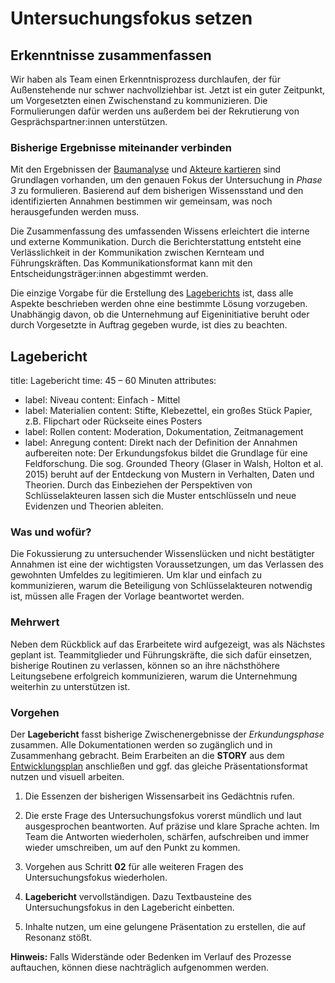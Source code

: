 

# Untersuchungsfokus setzen

## Erkenntnisse zusammenfassen

Wir haben als Team einen Erkenntnisprozess durchlaufen, der für Außenstehende nur schwer nachvollziehbar ist. Jetzt ist ein guter Zeitpunkt, um Vorgesetzten einen Zwischenstand zu kommunizieren. Die Formulierungen dafür werden uns außerdem bei der Rekrutierung von Gesprächspartner:innen unterstützen.

### Bisherige Ergebnisse miteinander verbinden

Mit den Ergebnissen der [Baumanalyse](/buch/erkunden/problemverstaendnis-schaerfen#baumanalyse) und [Akteure kartieren](/buch/erkunden/system-akteure-verbinden#akteure-kartieren) sind Grundlagen vorhanden, um den genauen Fokus der Untersuchung in _Phase 3_ zu formulieren. Basierend auf dem bisherigen Wissensstand und den identifizierten Annahmen bestimmen wir gemeinsam, was noch herausgefunden werden muss.

Die Zusammenfassung des umfassenden Wissens erleichtert die interne und externe Kommunikation. Durch die Berichterstattung entsteht eine Verlässlichkeit in der Kommunikation zwischen Kernteam und Führungskräften. Das Kommunikationsformat kann mit den Entscheidungsträger:innen abgestimmt werden.

Die einzige Vorgabe für die Erstellung des [Lageberichts](#lagebericht) ist, dass alle Aspekte beschrieben werden ohne eine bestimmte Lösung vorzugeben. Unabhängig davon, ob die Unternehmung auf Eigeninitiative beruht oder durch Vorgesetzte in Auftrag gegeben wurde, ist dies zu beachten.



## Lagebericht


title: Lagebericht
time: 45 – 60 Minuten
attributes:
  - label: Niveau
    content: Einfach - Mittel
  - label: Materialien
    content: Stifte, Klebezettel, ein großes Stück Papier, z.B. Flipchart oder Rückseite eines Posters
  - label: Rollen
    content: Moderation, Dokumentation, Zeitmanagement
  - label: Anregung
    content: Direkt nach der Definition der Annahmen aufbereiten
note: Der Erkundungsfokus bildet die Grundlage für eine Feldforschung. Die sog. Grounded Theory (Glaser in Walsh, Holton et al. 2015) beruht auf der Entdeckung von Mustern in Verhalten, Daten und Theorien. Durch das Einbeziehen der Perspektiven von Schlüsselakteuren lassen sich die Muster entschlüsseln und neue Evidenzen und Theorien ableiten.


### Was und wofür?

Die Fokussierung zu untersuchender Wissenslücken und nicht bestätigter Annahmen ist eine der wichtigsten Voraussetzungen, um das Verlassen des gewohnten Umfeldes zu legitimieren. Um klar und einfach zu kommunizieren, warum die Beteiligung von Schlüsselakteuren notwendig ist, müssen alle Fragen der Vorlage beantwortet werden.

### Mehrwert

Neben dem Rückblick auf das Erarbeitete wird aufgezeigt, was als Nächstes geplant ist. Teammitglieder und Führungskräfte, die sich dafür einsetzen, bisherige Routinen zu verlassen, können so an ihre nächsthöhere Leitungsebene erfolgreich kommunizieren, warum die Unternehmung weiterhin zu unterstützen ist.

### Vorgehen

Der **Lagebericht** fasst bisherige Zwischenergebnisse der _Erkundungsphase_ zusammen. Alle Dokumentationen werden so zugänglich und in Zusammenhang gebracht. Beim Erarbeiten an die **STORY** aus dem [Entwicklungsplan](/buch/vorbereiten/unternehmung-beginnen#entwicklungsplan) anschließen und ggf. das gleiche Präsentationsformat nutzen und visuell arbeiten.

1. Die Essenzen der bisherigen Wissensarbeit ins Gedächtnis rufen.

2. Die erste Frage des Untersuchungsfokus vorerst mündlich und laut ausgesprochen beantworten. Auf präzise und klare Sprache achten. Im Team die Antworten wiederholen, schärfen, aufschreiben und immer wieder umschreiben, um auf den Punkt zu kommen.

3. Vorgehen aus Schritt **02** für alle weiteren Fragen des Untersuchungsfokus wiederholen.

4. **Lagebericht** vervollständigen. Dazu Textbausteine des Untersuchungsfokus in den Lagebericht einbetten.

5. Inhalte nutzen, um eine gelungene Präsentation zu erstellen, die auf Resonanz stößt.


<b>Hinweis:</b> Falls Widerstände oder Bedenken im Verlauf des Prozesse auftauchen, können diese nachträglich aufgenommen werden.


